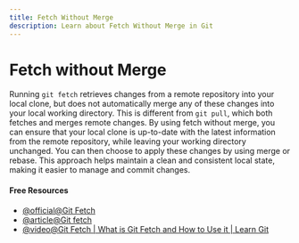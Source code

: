 ```yaml
---
title: Fetch Without Merge
description: Learn about Fetch Without Merge in Git
---
```


# Fetch without Merge

Running `git fetch` retrieves changes from a remote repository into your local clone, but does not automatically merge any of these changes into your local working directory. This is different from `git pull`, which both fetches and merges remote changes. By using fetch without merge, you can ensure that your local clone is up-to-date with the latest information from the remote repository, while leaving your working directory unchanged. You can then choose to apply these changes by using merge or rebase. This approach helps maintain a clean and consistent local state, making it easier to manage and commit changes.

#### Free Resources

- [@official@Git Fetch](https://git-scm.com/docs/git-fetch)
- [@article@Git fetch](https://www.atlassian.com/git/tutorials/syncing/git-fetch)
- [@video@Git Fetch | What is Git Fetch and How to Use it | Learn Git](https://www.youtube.com/watch?v=uEEcw1s_wWk)
